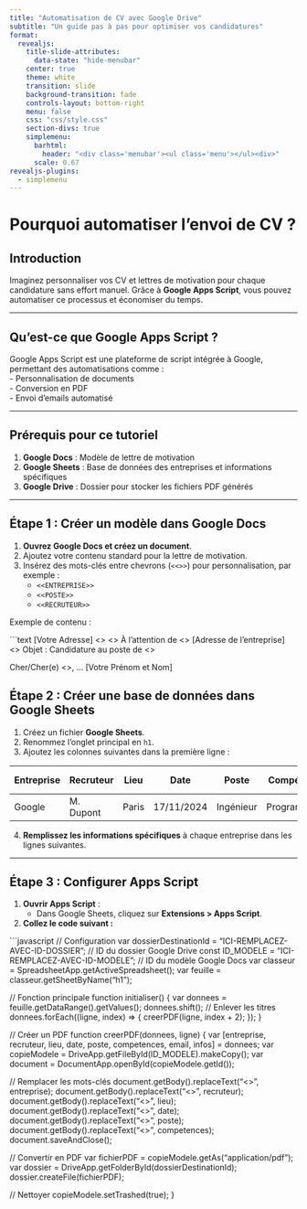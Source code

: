 ```yaml
---
title: "Automatisation de CV avec Google Drive"
subtitle: "Un guide pas à pas pour optimiser vos candidatures"
format:
  revealjs:
    title-slide-attributes:
      data-state: "hide-menubar"
    center: true
    theme: white
    transition: slide
    background-transition: fade
    controls-layout: bottom-right
    menu: false
    css: "css/style.css"
    section-divs: true
    simplemenu:
      barhtml:
        header: "<div class='menubar'><ul class='menu'></ul><div>"
      scale: 0.67
revealjs-plugins:
  - simplemenu
---
```


# Pourquoi automatiser l'envoi de CV ? {data-stack-name="AutomatisationCV"}

## Introduction  
Imaginez personnaliser vos CV et lettres de motivation pour chaque candidature sans effort manuel. Grâce à **Google Apps Script**, vous pouvez automatiser ce processus et économiser du temps.

---

## Qu'est-ce que Google Apps Script ?  
Google Apps Script est une plateforme de script intégrée à Google, permettant des automatisations comme :  
- Personnalisation de documents  
- Conversion en PDF  
- Envoi d'emails automatisé  

---

## Prérequis pour ce tutoriel  
1. **Google Docs** : Modèle de lettre de motivation  
2. **Google Sheets** : Base de données des entreprises et informations spécifiques  
3. **Google Drive** : Dossier pour stocker les fichiers PDF générés  

---

## Étape 1 : Créer un modèle dans Google Docs  

1. **Ouvrez Google Docs et créez un document**.  
2. Ajoutez votre contenu standard pour la lettre de motivation.  
3. Insérez des mots-clés entre chevrons (`<<>>`) pour personnalisation, par exemple :  
   - `<<ENTREPRISE>>`  
   - `<<POSTE>>`  
   - `<<RECRUTEUR>>`  

Exemple de contenu :  

```text
[Votre Adresse]
<<LIEU>>
<<DATE>>
À l’attention de <<RECRUTEUR>>
[Adresse de l’entreprise]
<<ENTREPRISE>>
Objet : Candidature au poste de <<POSTE>>

Cher/Cher(e) <<RECRUTEUR>>,
...
[Votre Prénom et Nom]

## Étape 2 : Créer une base de données dans Google Sheets

1. Créez un fichier **Google Sheets**.
2. Renommez l'onglet principal en `h1`.
3. Ajoutez les colonnes suivantes dans la première ligne :  

| Entreprise  | Recruteur  | Lieu  | Date        | Poste       | Compétences   | Email          | Infos supplémentaires |
|-------------|------------|-------|-------------|-------------|---------------|----------------|------------------------|
| Google      | M. Dupont  | Paris | 17/11/2024  | Ingénieur   | Programmation | dupont@gmail.com | Innovation            |

4. **Remplissez les informations spécifiques** à chaque entreprise dans les lignes suivantes.

---

## Étape 3 : Configurer Apps Script

1. **Ouvrir Apps Script** :
   - Dans Google Sheets, cliquez sur **Extensions > Apps Script**.
2. **Collez le code suivant :**

```javascript
// Configuration
var dossierDestinationId = "ICI-REMPLACEZ-AVEC-ID-DOSSIER"; // ID du dossier Google Drive
const ID_MODELE = "ICI-REMPLACEZ-AVEC-ID-MODELE"; // ID du modèle Google Docs
var classeur = SpreadsheetApp.getActiveSpreadsheet(); 
var feuille = classeur.getSheetByName("h1");

// Fonction principale
function initialiser() {
  var donnees = feuille.getDataRange().getValues();
  donnees.shift(); // Enlever les titres
  donnees.forEach((ligne, index) => {
    creerPDF(ligne, index + 2);
  });
}

// Créer un PDF
function creerPDF(donnees, ligne) {
  var [entreprise, recruteur, lieu, date, poste, competences, email, infos] = donnees;
  var copieModele = DriveApp.getFileById(ID_MODELE).makeCopy();
  var document = DocumentApp.openById(copieModele.getId());

  // Remplacer les mots-clés
  document.getBody().replaceText("<<ENTREPRISE>>", entreprise);
  document.getBody().replaceText("<<RECRUTEUR>>", recruteur);
  document.getBody().replaceText("<<LIEU>>", lieu);
  document.getBody().replaceText("<<DATE>>", date);
  document.getBody().replaceText("<<POSTE>>", poste);
  document.getBody().replaceText("<<COMPETENCES>>", competences);
  document.saveAndClose();

  // Convertir en PDF
  var fichierPDF = copieModele.getAs("application/pdf");
  var dossier = DriveApp.getFolderById(dossierDestinationId);
  dossier.createFile(fichierPDF);

  // Nettoyer
  copieModele.setTrashed(true);
}